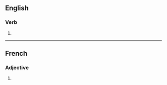 {{also|precises|precisés|précisés}}

==English==

===Verb===
{{head|en|verb form}}

# {{en-third-person singular of|précis}}

----

==French==

===Adjective===
{{head|fr|adjective form}}

# {{feminine plural of|précis|lang=fr}}